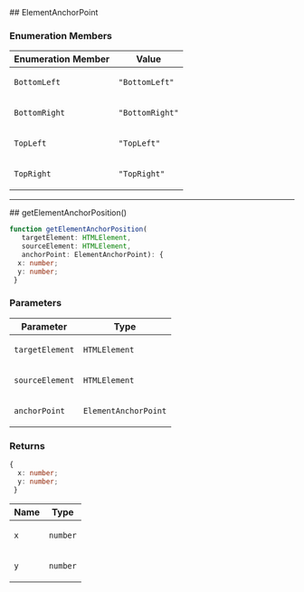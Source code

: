 
[//]: # (Do not edit directly)
[//]: # (Generated by the Cocokits TypeDoc custom theme on Sat Jan 04 2025 19:28:03 GMT+0100)



<Meta title='Utils/Dom'/>
<MdxPage breadcrumb='Utils' title='Dom' tocItems={tocItems} hideThemeSwitcher={true}>
<div>
</div><div id="selection_elementanchorpoint">
## ElementAnchorPoint

### Enumeration Members

<table class="arg-type-table arg-type-table--full-width">
<thead>
<tr>
<th>Enumeration Member</th>
<th>Value</th>
</tr>
</thead>
<tbody>
<tr>
<td>

`BottomLeft`

</td>
<td>

`"BottomLeft"`

</td>
</tr>
<tr>
<td>

`BottomRight`

</td>
<td>

`"BottomRight"`

</td>
</tr>
<tr>
<td>

`TopLeft`

</td>
<td>

`"TopLeft"`

</td>
</tr>
<tr>
<td>

`TopRight`

</td>
<td>

`"TopRight"`

</td>
</tr>
</tbody>
</table>

***

</div><div id="selection_getelementanchorposition">
## getElementAnchorPosition()

```ts
function getElementAnchorPosition(
   targetElement: HTMLElement, 
   sourceElement: HTMLElement, 
   anchorPoint: ElementAnchorPoint): {
  x: number;
  y: number;
 }
```

### Parameters

<table class="arg-type-table arg-type-table--full-width">
<thead>
<tr>
<th>Parameter</th>
<th>Type</th>
</tr>
</thead>
<tbody>
<tr>
<td>

`targetElement`

</td>
<td>

`HTMLElement`

</td>
</tr>
<tr>
<td>

`sourceElement`

</td>
<td>

`HTMLElement`

</td>
</tr>
<tr>
<td>

`anchorPoint`

</td>
<td>

`ElementAnchorPoint`

</td>
</tr>
</tbody>
</table>

### Returns

```ts
{
  x: number;
  y: number;
 }
```

<table class="arg-type-table arg-type-table--full-width">
<thead>
<tr>
<th>Name</th>
<th>Type</th>
</tr>
</thead>
<tbody>
<tr>
<td>

`x`

</td>
<td>

`number`

</td>
</tr>
<tr>
<td>

`y`

</td>
<td>

`number`

</td>
</tr>
</tbody>
</table>

</div>
</MdxPage>
